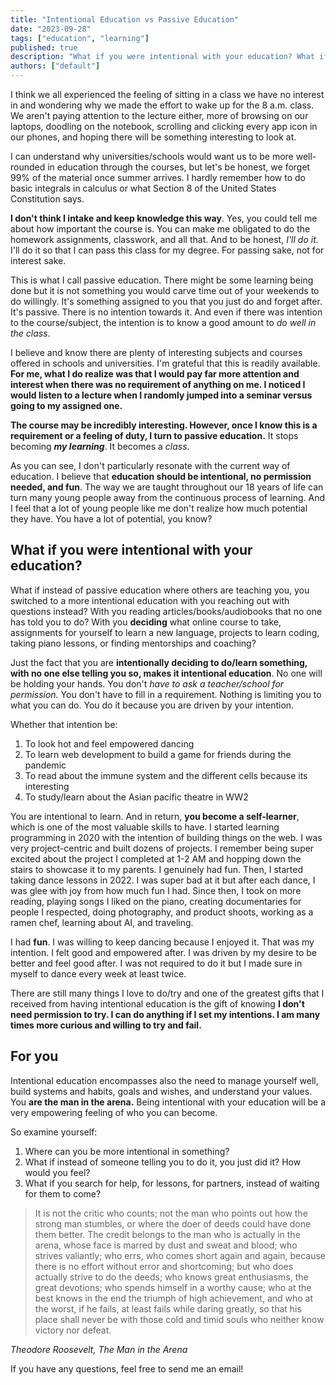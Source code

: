 ```yaml
---
title: "Intentional Education vs Passive Education"
date: "2023-09-28"
tags: ["education", "learning"]
published: true
description: "What if you were intentional with your education? What if instead of passive education where others are teaching you, you switched to a more intentional education with you reaching out with questions instead? With you reading articles/books/audiobooks that no one has told you to do?"
authors: ["default"]
---
```


I think we all experienced the feeling of sitting in a class we have no interest in and wondering why we made the effort to wake up for the 8 a.m. class. We aren't paying attention to the lecture either, more of browsing on our laptops, doodling on the notebook, scrolling and clicking every app icon in our phones, and hoping there will be something interesting to look at.

I can understand why universities/schools would want us to be more well-rounded in education through the courses, but let's be honest, we forget 99% of the material once summer arrives. I hardly remember how to do basic integrals in calculus or what Section 8 of the United States Constitution says.

**I don't think I intake and keep knowledge this way**. Yes, you could tell me about how important the course is. You can make me obligated to do the homework assignments, classwork, and all that. And to be honest, _I'll do it._ I'll do it so that I can pass this class for my degree. For passing sake, not for interest sake.

This is what I call passive education. There might be some learning being done but it is not something you would carve time out of your weekends to do willingly. It's something assigned to you that you just do and forget after. It's passive. There is no intention towards it. And even if there was intention to the course/subject, the intention is to know a good amount to _do well in the class_.

I believe and know there are plenty of interesting subjects and courses offered in schools and universities. I'm grateful that this is readily available. **For me, what I do realize was that I would pay far more attention and interest when there was no requirement of anything on me. I noticed I would listen to a lecture when I randomly jumped into a seminar versus going to my assigned one.**

**The course may be incredibly interesting. However, once I know this is a requirement or a feeling of duty, I turn to passive education.** It stops becoming **_my learning_**. It becomes a _class_.

As you can see, I don't particularly resonate with the current way of education. I believe that **education should be intentional, no permission needed, and fun**. The way we are taught throughout our 18 years of life can turn many young people away from the continuous process of learning. And I feel that a lot of young people like me don't realize how much potential they have. You have a lot of potential, you know?

## What if you were intentional with your education?

What if instead of passive education where others are teaching you, you switched to a more intentional education with you reaching out with questions instead? With you reading articles/books/audiobooks that no one has told you to do?
With you **deciding** what online course to take, assignments for yourself to learn a new language, projects to learn coding, taking piano lessons, or finding mentorships and coaching?

Just the fact that you are **intentionally deciding to do/learn something, with no one else telling you so, makes it intentional education**. No one will be holding your hands. You don't _have to ask a teacher/school for permission._ You don't have to fill in a requirement. Nothing is limiting you to what you can do. You do it because you are driven by your intention.

Whether that intention be:

1. To look hot and feel empowered dancing
2. To learn web development to build a game for friends during the pandemic
3. To read about the immune system and the different cells because its interesting
4. To study/learn about the Asian pacific theatre in WW2

You are intentional to learn. And in return, **you become a self-learner**, which is one of the most valuable skills to have. I started learning programming in 2020 with the intention of building things on the web. I was very project-centric and built dozens of projects. I remember being super excited about the project I completed at 1-2 AM and hopping down the stairs to showcase it to my parents. I genuinely had fun. Then, I started taking dance lessons in 2022. I was super bad at it but after each dance, I was glee with joy from how much fun I had. Since then, I took on more reading, playing songs I liked on the piano, creating documentaries for people I respected, doing photography, and product shoots, working as a ramen chef, learning about AI, and traveling.

I had **fun**. I was willing to keep dancing because I enjoyed it. That was my intention. I felt good and empowered after. I was driven by my desire to be better and feel good after. I was not required to do it but I made sure in myself to dance every week at least twice.

There are still many things I love to do/try and one of the greatest gifts that I received from having intentional education is the gift of knowing **I don't need permission to try. I can do anything if I set my intentions. I am many times more curious and willing to try and fail.**

## For you

Intentional education encompasses also the need to manage yourself well, build systems and habits, goals and wishes, and understand your values. You **are the man in the arena.** Being intentional with your education will be a very empowering feeling of who you can become.

So examine yourself:

1. Where can you be more intentional in something?
2. What if instead of someone telling you to do it, you just did it? How would you feel?
3. What if you search for help, for lessons, for partners, instead of waiting for them to come?

> It is not the critic who counts; not the man who points out how the strong man stumbles, or where the doer of deeds could have done them better. The credit belongs to the man who is actually in the arena, whose face is marred by dust and sweat and blood; who strives valiantly; who errs, who comes short again and again, because there is no effort without error and shortcoming; but who does actually strive to do the deeds; who knows great enthusiasms, the great devotions; who spends himself in a worthy cause; who at the best knows in the end the triumph of high achievement, and who at the worst, if he fails, at least fails while daring greatly, so that his place shall never be with those cold and timid souls who neither know victory nor defeat.

<cite className="bg-cyan-200 p-2">Theodore Roosevelt, The Man in the Arena</cite>

If you have any questions, feel free to send me an email!
